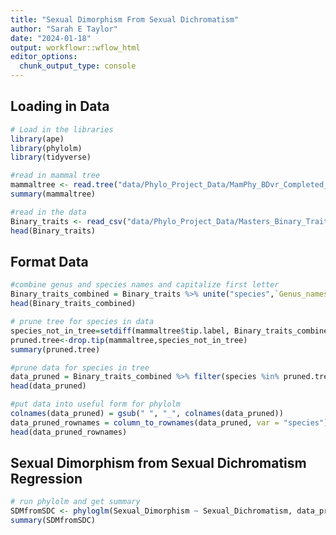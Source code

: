 ```yaml
---
title: "Sexual Dimorphism From Sexual Dichromatism"
author: "Sarah E Taylor"
date: "2024-01-18"
output: workflowr::wflow_html
editor_options:
  chunk_output_type: console
---
```


## Loading in Data

```r
# Load in the libraries
library(ape)
library(phylolm)
library(tidyverse)
```


```r
#read in mammal tree
mammaltree <- read.tree("data/Phylo_Project_Data/MamPhy_BDvr_Completed_v2_tree0000.tre")
summary(mammaltree)
```


```r
#read in the data
Binary_traits <- read_csv("data/Phylo_Project_Data/Masters_Binary_Traits.csv")
head(Binary_traits)
```

## Format Data

```r
#combine genus and species names and capitalize first letter
Binary_traits_combined = Binary_traits %>% unite("species",`Genus_names`, `species_name`) %>% mutate(species = str_to_title(species))
head(Binary_traits_combined)
```


```r
# prune tree for species in data
species_not_in_tree=setdiff(mammaltree$tip.label, Binary_traits_combined$species)
pruned.tree<-drop.tip(mammaltree,species_not_in_tree)
summary(pruned.tree)
```


```r
#prune data for species in tree
data_pruned = Binary_traits_combined %>% filter(species %in% pruned.tree$tip.label)
head(data_pruned)
```


```r
#put data into useful form for phylolm
colnames(data_pruned) = gsub(" ", "_", colnames(data_pruned))
data_pruned_rownames = column_to_rownames(data_pruned, var = "species")
head(data_pruned_rownames)
```

## Sexual Dimorphism from Sexual Dichromatism Regression

```r
# run phylolm and get summary
SDMfromSDC <- phyloglm(Sexual_Dimorphism ~ Sexual_Dichromatism, data_pruned_rownames, phy = pruned.tree,method="logistic_MPLE")
summary(SDMfromSDC)
```

